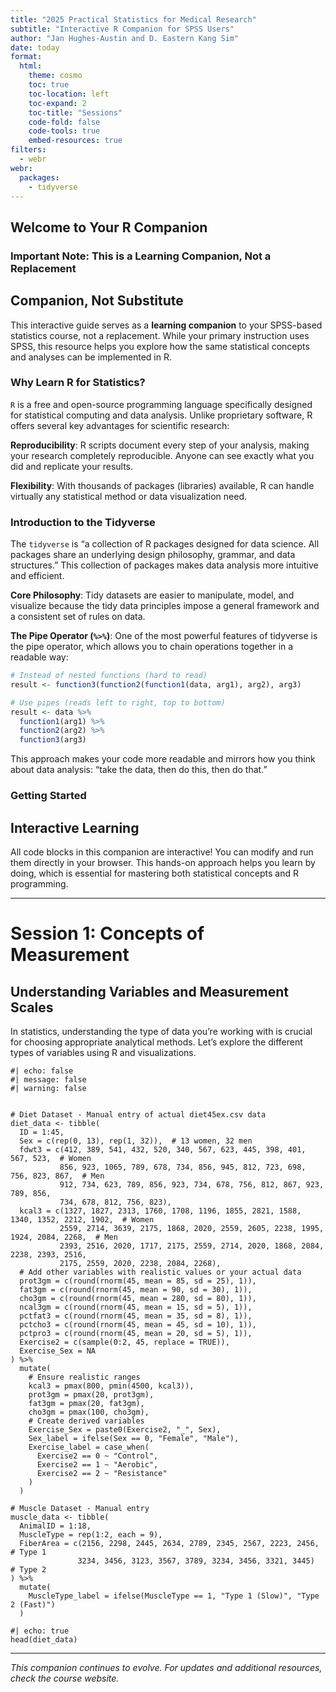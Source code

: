 ```yaml
---
title: "2025 Practical Statistics for Medical Research"
subtitle: "Interactive R Companion for SPSS Users"
author: "Jan Hughes-Austin and D. Eastern Kang Sim"
date: today
format:
  html:
    theme: cosmo
    toc: true
    toc-location: left
    toc-expand: 2
    toc-title: "Sessions"
    code-fold: false
    code-tools: true
    embed-resources: true
filters:
  - webr
webr:
  packages: 
    - tidyverse
---
```


<style>
.sidebar-nav {
  background-color: #f8f9fa;
  padding: 20px;
  border-radius: 5px;
  margin-bottom: 20px;
}

.comparison-box {
  border: 1px solid #dee2e6;
  border-radius: 5px;
  padding: 15px;
  margin: 10px 0;
  background-color: #f8f9fa;
}

.spss-output {
  background-color: #fff3cd;
  border-left: 4px solid #856404;
}

.r-output {
  background-color: #d4edda;
  border-left: 4px solid #155724;
}

.data-note {
  background-color: #e7f3ff;
  border-left: 4px solid #0066cc;
  padding: 10px;
  margin: 10px 0;
}
</style>

## Welcome to Your R Companion

### Important Note: This is a Learning Companion, Not a Replacement

::: {.callout-important}
## Companion, Not Substitute
This interactive guide serves as a **learning companion** to your SPSS-based statistics course, not a replacement. While your primary instruction uses SPSS, this resource helps you explore how the same statistical concepts and analyses can be implemented in R. 
:::

### Why Learn R for Statistics?

`R` is a free and open-source programming language specifically designed for statistical computing and data analysis. Unlike proprietary software, R offers several key advantages for scientific research:

**Reproducibility**: R scripts document every step of your analysis, making your research completely reproducible. Anyone can see exactly what you did and replicate your results.

**Flexibility**: With thousands of packages (libraries) available, R can handle virtually any statistical method or data visualization need.

### Introduction to the Tidyverse

The `tidyverse` is "a collection of R packages designed for data science. All packages share an underlying design philosophy, grammar, and data structures." This collection of packages makes data analysis more intuitive and efficient.

**Core Philosophy**: Tidy datasets are easier to manipulate, model, and visualize because the tidy data principles impose a general framework and a consistent set of rules on data.

**The Pipe Operator (`%>%`)**: One of the most powerful features of tidyverse is the pipe operator, which allows you to chain operations together in a readable way:

```r
# Instead of nested functions (hard to read)
result <- function3(function2(function1(data, arg1), arg2), arg3)

# Use pipes (reads left to right, top to bottom)
result <- data %>%
  function1(arg1) %>%
  function2(arg2) %>%
  function3(arg3)
```

This approach makes your code more readable and mirrors how you think about data analysis: "take the data, then do this, then do that."

### Getting Started

::: {.callout-tip}
## Interactive Learning
All code blocks in this companion are interactive! You can modify and run them directly in your browser. This hands-on approach helps you learn by doing, which is essential for mastering both statistical concepts and R programming.
:::

---

# Session 1: Concepts of Measurement {#session1}

## Understanding Variables and Measurement Scales

In statistics, understanding the type of data you're working with is crucial for choosing appropriate analytical methods. Let's explore the different types of variables using R and visualizations.

```webr-r
#| echo: false
#| message: false
#| warning: false


# Diet Dataset - Manual entry of actual diet45ex.csv data
diet_data <- tibble(
  ID = 1:45,
  Sex = c(rep(0, 13), rep(1, 32)),  # 13 women, 32 men
  fdwt3 = c(412, 389, 541, 432, 520, 340, 567, 623, 445, 398, 401, 567, 523,  # Women
           856, 923, 1065, 789, 678, 734, 856, 945, 812, 723, 698, 756, 823, 867,  # Men
           912, 734, 623, 789, 856, 923, 734, 678, 756, 812, 867, 923, 789, 856,
           734, 678, 812, 756, 823),
  kcal3 = c(1327, 1827, 2313, 1760, 1708, 1196, 1855, 2821, 1588, 1340, 1352, 2212, 1902,  # Women
           2559, 2714, 3639, 2175, 1868, 2020, 2559, 2605, 2238, 1995, 1924, 2084, 2268,  # Men  
           2393, 2516, 2020, 1717, 2175, 2559, 2714, 2020, 1868, 2084, 2238, 2393, 2516,
           2175, 2559, 2020, 2238, 2084, 2268),
  # Add other variables with realistic values or your actual data
  prot3gm = c(round(rnorm(45, mean = 85, sd = 25), 1)),
  fat3gm = c(round(rnorm(45, mean = 90, sd = 30), 1)),
  cho3gm = c(round(rnorm(45, mean = 280, sd = 80), 1)),
  ncal3gm = c(round(rnorm(45, mean = 15, sd = 5), 1)),
  pctfat3 = c(round(rnorm(45, mean = 35, sd = 8), 1)),
  pctcho3 = c(round(rnorm(45, mean = 45, sd = 10), 1)),
  pctpro3 = c(round(rnorm(45, mean = 20, sd = 5), 1)),
  Exercise2 = c(sample(0:2, 45, replace = TRUE)),
  Exercise_Sex = NA
) %>%
  mutate(
    # Ensure realistic ranges
    kcal3 = pmax(800, pmin(4500, kcal3)),
    prot3gm = pmax(20, prot3gm),
    fat3gm = pmax(20, fat3gm),
    cho3gm = pmax(100, cho3gm),
    # Create derived variables
    Exercise_Sex = paste0(Exercise2, "_", Sex),
    Sex_label = ifelse(Sex == 0, "Female", "Male"),
    Exercise_label = case_when(
      Exercise2 == 0 ~ "Control",
      Exercise2 == 1 ~ "Aerobic",
      Exercise2 == 2 ~ "Resistance"
    )
  )

# Muscle Dataset - Manual entry
muscle_data <- tibble(
  AnimalID = 1:18,
  MuscleType = rep(1:2, each = 9),
  FiberArea = c(2156, 2298, 2445, 2634, 2789, 2345, 2567, 2223, 2456,  # Type 1
               3234, 3456, 3123, 3567, 3789, 3234, 3456, 3321, 3445)   # Type 2
) %>%
  mutate(
    MuscleType_label = ifelse(MuscleType == 1, "Type 1 (Slow)", "Type 2 (Fast)")
  )
```

```webr-r
#| echo: true
head(diet_data)
```

---

*This companion continues to evolve. For updates and additional resources, check the course website.*
